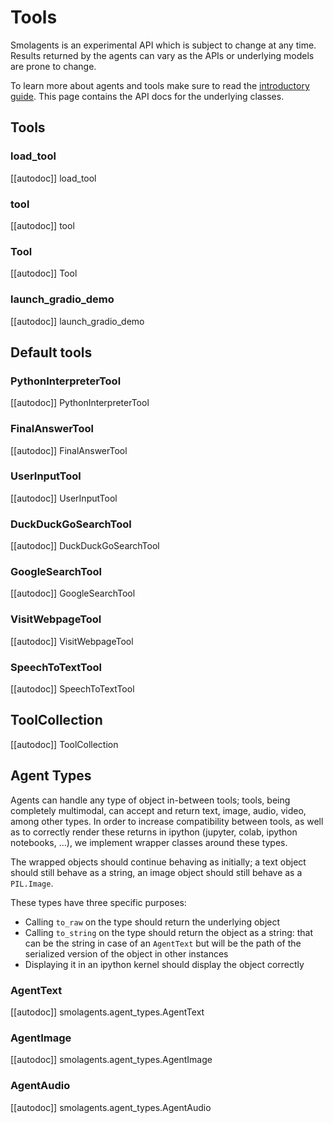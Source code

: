 <!--Copyright 2024 The HuggingFace Team. All rights reserved.

Licensed under the Apache License, Version 2.0 (the "License"); you may not use this file except in compliance with
the License. You may obtain a copy of the License at

http://www.apache.org/licenses/LICENSE-2.0

Unless required by applicable law or agreed to in writing, software distributed under the License is distributed on
an "AS IS" BASIS, WITHOUT WARRANTIES OR CONDITIONS OF ANY KIND, either express or implied. See the License for the
specific language governing permissions and limitations under the License.

⚠️ Note that this file is in Markdown but contain specific syntax for our doc-builder (similar to MDX) that may not be
rendered properly in your Markdown viewer.

-->
# Tools

<Tip warning={true}>

Smolagents is an experimental API which is subject to change at any time. Results returned by the agents
can vary as the APIs or underlying models are prone to change.

</Tip>

To learn more about agents and tools make sure to read the [introductory guide](../index). This page
contains the API docs for the underlying classes.

## Tools

### load_tool

[[autodoc]] load_tool

### tool

[[autodoc]] tool

### Tool

[[autodoc]] Tool

### launch_gradio_demo

[[autodoc]] launch_gradio_demo

## Default tools

### PythonInterpreterTool

[[autodoc]] PythonInterpreterTool

### FinalAnswerTool

[[autodoc]] FinalAnswerTool

### UserInputTool

[[autodoc]] UserInputTool

### DuckDuckGoSearchTool

[[autodoc]] DuckDuckGoSearchTool

### GoogleSearchTool

[[autodoc]] GoogleSearchTool

### VisitWebpageTool

[[autodoc]] VisitWebpageTool

### SpeechToTextTool

[[autodoc]] SpeechToTextTool

## ToolCollection

[[autodoc]] ToolCollection

## Agent Types

Agents can handle any type of object in-between tools; tools, being completely multimodal, can accept and return
text, image, audio, video, among other types. In order to increase compatibility between tools, as well as to 
correctly render these returns in ipython (jupyter, colab, ipython notebooks, ...), we implement wrapper classes
around these types.

The wrapped objects should continue behaving as initially; a text object should still behave as a string, an image
object should still behave as a `PIL.Image`.

These types have three specific purposes:

- Calling `to_raw` on the type should return the underlying object
- Calling `to_string` on the type should return the object as a string: that can be the string in case of an `AgentText`
  but will be the path of the serialized version of the object in other instances
- Displaying it in an ipython kernel should display the object correctly

### AgentText

[[autodoc]] smolagents.agent_types.AgentText

### AgentImage

[[autodoc]] smolagents.agent_types.AgentImage

### AgentAudio

[[autodoc]] smolagents.agent_types.AgentAudio
